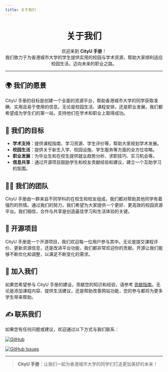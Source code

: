 ```yaml
---
title: 关于我们
---
```



<div align="center" style={{ lineHeight: '1.5', fontSize: '0.9rem' }}>
    <h1 style={{ marginBottom: '0.5rem', fontSize: '2.5rem', background: 'linear-gradient(90deg, #de6f31, #da542b, #bf1846, #9f0c43)', WebkitBackgroundClip: 'text', WebkitTextFillColor: 'transparent' }}><strong>关于我们</strong></h1>
    <p className={styles.subtitle}>
        欢迎来到 <strong>CityU 手册</strong>！<br />
        我们致力于为香港城市大学的学生提供实用的校园与学术资源，帮助大家顺利适应校园生活，迈向未来的职业之路。
    </p>
</div>

---

## 🌍 **我们的愿景**

CityU 手册的目标是创建一个全面的资源平台，帮助香港城市大学的同学获取准确、实用且易于使用的信息。无论是校园生活、课程安排，还是职业发展，我们都希望成为学生们的第一站，支持他们在学术和职业上取得成功。

## 🎯 **我们的目标**

- **学术支持**：提供课程指南、学习资源、学生评价等，帮助大家规划学术发展。
- **校园生活**：提供关于新生入学、校园设施、学生服务等方面的全方位攻略。
- **职业发展**：为毕业生和在校生提供就业趋势分析、求职技巧、实习机会等。
- **信息共享**：通过开源项目鼓励学生和校友贡献经验和建议，建立一个互助学习的氛围。

## 👨‍💻 **我们的团队**

CityU 手册由一群来自不同学科的在校生和校友组成，我们都对帮助其他同学有着强烈的热情。通过我们的努力，我们希望为大家提供一个更好、更高效的校园资源平台。我们相信，合作与共享是创造最佳学习和生活体验的关键。

## 🔗 **开源项目**

CityU 手册是一个开源项目，我们欢迎每一位用户参与其中。无论是提交课程评价、更新资源信息，还是改进平台功能，我们都非常欢迎你的贡献。开源让我们能够不断优化和调整，以满足不断变化的需求。

## 🌟 **加入我们**

如果您希望参与 CityU 手册的建设，贡献您的知识和经验，请参考 [贡献指南](/contributing)。无论是添加课程内容、提供生活建议，还是帮助改善网站功能，您的参与都将为更多学生带来帮助。

## ✍️ **联系我们**

如果您有任何问题或建议，欢迎通过以下方式与我们联系：

[![GitHub](https://img.shields.io/badge/GitHub-Repository-blue?logo=github&style=flat-square)](https://github.com/penjc/CityU)

[![GitHub Issues](https://img.shields.io/badge/GitHub-Submit%20Issue-green?logo=github&style=flat-square)](https://github.com/penjc/CityU/issues)

---

> **CityU 手册**：让我们一起为香港城市大学的同学们打造更加美好的未来！
